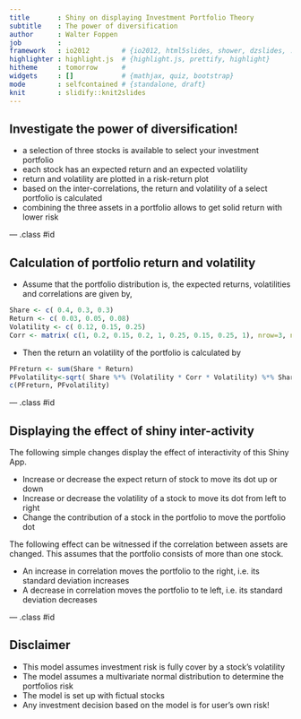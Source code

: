 ```yaml
---
title       : Shiny on displaying Investment Portfolio Theory
subtitle    : The power of diversification
author      : Walter Foppen
job         : 
framework   : io2012        # {io2012, html5slides, shower, dzslides, ...}
highlighter : highlight.js  # {highlight.js, prettify, highlight}
hitheme     : tomorrow      # 
widgets     : []            # {mathjax, quiz, bootstrap}
mode        : selfcontained # {standalone, draft}
knit        : slidify::knit2slides
---
```


## Investigate the power of diversification!
 
* a selection of three stocks is available to select your investment portfolio
* each stock has an expected return and an expected volatility
* return and volatility are plotted in a risk-return plot
* based on the inter-correlations, the return and volatility of a select portfolio is calculated
* combining the three assets in a portfolio allows to get solid return with lower risk

--- .class #id 

## Calculation of portfolio return and volatility
 
* Assume that the portfolio distribution is, the expected returns, volatilities and correlations are given by,
```r
Share <- c( 0.4, 0.3, 0.3)
Return <- c( 0.03, 0.05, 0.08)
Volatility <- c( 0.12, 0.15, 0.25)
Corr <- matrix( c(1, 0.2, 0.15, 0.2, 1, 0.25, 0.15, 0.25, 1), nrow=3, ncol =3)
```
 
* Then the return an volatility of the portfolio is calculated by
 
```r
PFreturn <- sum(Share * Return)
PFvolatility<-sqrt( Share %*% (Volatility * Corr * Volatility) %*% Share )
c(PFreturn, PFvolatility)
```

--- .class #id 
 
## Displaying the effect of shiny inter-activity
 
The following simple changes display the effect of interactivity of this Shiny App.
 
* Increase or decrease the expect return of stock to move its dot up or down
* Increase or decrease the volatility of a stock to move its dot from left to right
* Change the contribution of a stock in the portfolio to move the portfolio dot
 
The following effect can be witnessed if the correlation between assets are changed.
This assumes that the portfolio consists of more than one stock.
 
* An increase in correlation moves the portfolio to the right, i.e. its standard deviation increases
* A decrease in correlation moves the portfolio to te left, i.e. its standard deviation decreases
 

--- .class #id 
 
## Disclaimer
 
* This model assumes investment risk is fully cover by a stock’s volatility
* The model assumes a multivariate normal distribution to determine the portfolios risk
* The model is set up with fictual stocks
* Any investment decision based on the model is for user’s own risk!
